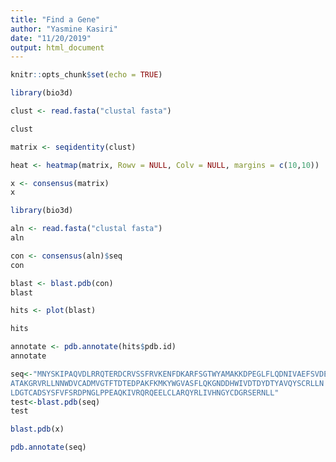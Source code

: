 ```yaml
---
title: "Find a Gene"
author: "Yasmine Kasiri"
date: "11/20/2019"
output: html_document
---
```


```r
knitr::opts_chunk$set(echo = TRUE)
```

```r
library(bio3d)
```

```r
clust <- read.fasta("clustal fasta")

clust
```

```r
matrix <- seqidentity(clust)
```

```r
heat <- heatmap(matrix, Rowv = NULL, Colv = NULL, margins = c(10,10))
```

```r
x <- consensus(matrix)
x

```
```r
library(bio3d)
```

```r
aln <- read.fasta("clustal fasta")
aln
```

```r
con <- consensus(aln)$seq
con
```

```r
blast <- blast.pdb(con)
blast
```

```r
hits <- plot(blast)
```


```r
hits
```

```r
annotate <- pdb.annotate(hits$pdb.id)
annotate
```

```r
seq<-"MNYSKIPAQVDLRRQTERDCRVSSFRVKENFDKARFSGTWYAMAKKDPEGLFLQDNIVAEFSVDETGQMS
ATAKGRVRLLNNWDVCADMVGTFTDTEDPAKFKMKYWGVASFLQKGNDDHWIVDTDYDTYAVQYSCRLLN
LDGTCADSYSFVFSRDPNGLPPEAQKIVRQRQEELCLARQYRLIVHNGYCDGRSERNLL"
test<-blast.pdb(seq)
test
```

```r
blast.pdb(x)
```



```r
pdb.annotate(seq)
```



